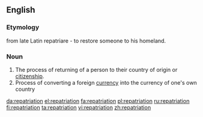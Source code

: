 ==English==

===Etymology===
from late Latin repatriare - to restore someone to his homeland.

===Noun===
{{en-noun}}
{{wikipedia}}

# The process of returning of a person to their country of origin or [[citizenship]].
# Process of converting a foreign [[currency]] into the currency of one's own country

[[da:repatriation]]
[[el:repatriation]]
[[fa:repatriation]]
[[pl:repatriation]]
[[ru:repatriation]]
[[fi:repatriation]]
[[ta:repatriation]]
[[vi:repatriation]]
[[zh:repatriation]]